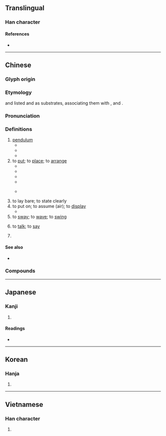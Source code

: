 {{also|摆}}
{{character info/new}}
==Translingual==

===Han character===
{{Han char|rn=64|rad=手|as=15|sn=18|four=56011|canj=QWLP|ids=⿰扌罷}}

====References====
* {{Han ref|kx=0461.190|dkj=12910|dj=0810.190|hdz=31980.090|uh=64FA|ud=25850|bh=C25C|bd=49756}}

----

==Chinese==
{{zh-forms|s=摆}}

===Glyph origin===
{{Han etym}}

===Etymology===
{{zh-ref|Zhao (1990)}} and {{zh-ref|Li (2005)}} listed {{cog|nan|擺|tr=pái||''classifier for [[occurrences]]''}} and {{cog|hak|擺|tr=bai3||''classifier for [[occurrences]]''}} as {{etyl|qfa-tak|-}} substrates, associating them with {{cog|za|baez||''classifier for [[occurrences]]''}}, {{cog|pcc|baiz||''classifier for [[occurrences]]''}} and {{cog|onb|fɔi³||''classifier for [[occurrences]]''}}.

===Pronunciation===
{{zh-pron
|m=bǎi
|c=baai2
|h=pfs=pái/pâi;gd=bai3
|mn=pái/twv:páiⁿ
|mn-t=bai2
|w=2pa
|ma=y
|mc=y
|oc=y
|cat=v,n,mn:cls,h:cls
}}

===Definitions===
{{zh-hanzi}}

# [[pendulum]]
#* {{zh-x|鐘擺|pendulum}}
#* {{zh-x|擺鐘|pendulum clock}}
#* {{zh-x|單擺|simple pendulum}}
# to [[put]]; to [[place]]; to [[arrange]]
#* {{zh-x|我們 要 為 會議 擺 好 椅子{zi}。|We will need to '''set out''' chairs for the meeting.}}
#* {{zh-x|在 一 張 桌子{zi} 上 擺 著[着]{zhe} 一 盤 棋。|There was a game of chess on a table.}}
#* {{zh-x|她 把 拖鞋 整齊 地{de} 擺 在 床下。|She '''put''' the slippers under the bed neatly.}}
#* {{zh-x|許多 嚴峻 的 挑戰 還 擺 在 眼前。|Many serious challenges still '''lie''' ahead.}}
#* {{zh-x|唔該 你 同 其他 啲 嘢 擺 埋 一齊。|Please put it by the other things.|C}} {{attention|yue|please check}}
# to lay bare; to state clearly
# to put on; to assume (air); to [[display]]
#* {{zh-x|她 擺 了 一 個 優美 的 姿勢。|She '''adopted''' an elegant pose.}}
# to [[sway]]; to [[wave]]; to [[swing]]
# {{lb|zh|regional}} to [[talk]]; to [[say]]
# {{lb|zh|Min Nan|Hakka}} {{zh-classifier|[[occurrences]]|t=[[time]]}}
#: {{zh-x|逐擺|every '''time'''|MN}}
#: {{zh-x|這擺|this '''time'''|H}}

====See also====
* {{sense|to place}} {{q|Cantonese}} {{zh-l|擠|tr=zai1}}

===Compounds===
{{zh-der|一搖一擺|停擺|分擺|佈擺|布擺|大搖大擺|一搖三擺|下擺|大明大擺|大擺褶子|單擺|佛科擺|擺攤子|擺露|搖擺|擺空架子|擺設|擺撥|擺袖卻金|擺夷|擺平|擺忙|擺針|擺架子|擺站|擺搠|擺攤兒|擺譜兒|擺撼|擺明|擺弄|擺門子|歪擺佈|拋擺|擺擂臺|擺酒|發擺子|擺搭|擺門面|擺出|擺動|擺動波|擺制|擺尾搖頭|擺在眼前|擺地攤|擺鐘|擺供|擺陣|搖頭擺腦|擺槊|擺攤|擺行陣|擺尾|擺放|擺不開|搖擺樂|擺在心上|擺闊|擺渡船|擺龍門陣|擺線|擺佈|擺盪|擺渡|東搖西擺|擺樣子|擺番|擺飾|擺開陣勢|擺不平|擺了一道|擺擺搖搖|擺飯|搖搖擺擺|擺子|擺手|搖頭擺尾|搖擺不定|擺脫|擺席|擺設兒|擺落|擺賣|擺請兒|擺姿勢|擺雲鑼兒|擺劃|打擺子|擺開|沒做擺佈|明擺著/明摆着|擺撥不下|擺浪子|擺烏龍|擺款|擺格|擺布|擺列|擺當|沒擺佈處|重力擺|鐘擺}}

{{zh-cat|Beginning}}

----

==Japanese==

===Kanji===
{{ja-kanji|grade=|rs=手15}}

# {{defn|lang=ja|sort=手15}}

====Readings====
* {{ja-readings|on=はい|kun=ひらく}}

----

==Korean==

===Hanja===
{{ko-hanja|hangeul=파|eumhun=|mr=p'a|y=pha}}

# {{defn|lang=ko|sort=手15}}

----

==Vietnamese==

===Han character===
{{vi-readings|rs=手15|hanviet=[[bẫy]], [[bài]], [[bãi]]}}

# {{defn|lang=vi|sort=手15}}